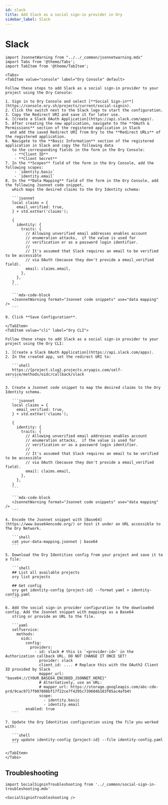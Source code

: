 ```yaml
---
id: slack
title: Add Slack as a social sign-in provider in Ory
sidebar_label: Slack
---
```


# Slack

````mdx-code-block
import JsonnetWarning from "../../_common/jsonnetwarning.mdx"
import Tabs from '@theme/Tabs';
import TabItem from '@theme/TabItem';

<Tabs>
<TabItem value="console" label="Ory Console" default>

Follow these steps to add Slack as a social sign-in provider to your project using the Ory Console:

1. Sign in to Ory Console and select [**Social Sign-in**](https://console.ory.sh/projects/current/social-signin).
2. Click the switch next to the Slack logo to start the configuration.
3. Copy the Redirect URI and save it for later use.
4. [Create a Slack OAuth Application](https://api.slack.com/apps).
5. After creating the new application, navigate to the **OAuth & Permissions** section of the registered application in Slack
  and add the saved Redirect URI from Ory to the **Redirect URLs** of the registered application.
6. Navigate to the **Basic Information** section of the registered application in Slack and copy the following data
   to the corresponding fields in the form in the Ory Console:
    - **Client ID**
    - **Client Secret**
7. In the **Scopes** field of the form in the Ory Console, add the following scopes:
    - `identity.basic`
    - `identity.email`
8. In the **Data Mapping** field of the form in the Ory Console, add the following Jsonnet code snippet,
   which maps the desired claims to the Ory Identity schema:

   ```jsonnet
   local claims = {
     email_verified: true,
   } + std.extVar('claims');

   {
     identity: {
       traits: {
         // Allowing unverified email addresses enables account
         // enumeration attacks,  if the value is used for
         // verification or as a password login identifier.
         //
         // It's assumed that Slack requires an email to be verified to be accessible
         // via OAuth (because they don't provide a email_verified field).
         email: claims.email,
       },
     },
   }
   ```

   ```mdx-code-block
   <JsonnetWarning format="Jsonnet code snippets" use="data mapping" />
   ```

9. Click **Save Configuration**.

</TabItem>
<TabItem value="cli" label="Ory CLI">

Follow these steps to add Slack as a social sign-in provider to your project using the Ory CLI:

1. [Create a Slack OAuth Application](https://api.slack.com/apps).
2. In the created app, set the redirect URI to:

   ```shell
   https://{project.slug}.projects.oryapis.com/self-service/methods/oidc/callback/slack
   ```

3. Create a Jsonnet code snippet to map the desired claims to the Ory Identity schema.

   ```jsonnet
   local claims = {
     email_verified: true,
   } + std.extVar('claims');

   {
     identity: {
       traits: {
         // Allowing unverified email addresses enables account
         // enumeration attacks,  if the value is used for
         // verification or as a password login identifier.
         //
         // It's assumed that Slack requires an email to be verified to be accessible
         // via OAuth (because they don't provide a email_verified field).
         email: claims.email,
       },
     },
   }
   ```

   ```mdx-code-block
   <JsonnetWarning format="Jsonnet code snippets" use="data mapping" />
   ```

4. Encode the Jsonnet snippet with [Base64](https://www.base64encode.org/) or host it under an URL accessible to The Ory Network.

   ```shell
   cat your-data-mapping.jsonnet | base64
   ```

5. Download the Ory Identities config from your project and save it to a file:

   ```shell
   ## List all available projects
   ory list projects

   ## Get config
   ory get identity-config {project-id} --format yaml > identity-config.yaml
   ```

6. Add the social sign-in provider configuration to the downloaded config. Add the Jsonnet snippet with mappings as a Base64
   string or provide an URL to the file.

   ```yaml
   selfservice:
     methods:
       oidc:
         config:
           providers:
             - id: slack # this is `<provider-id>` in the Authorization callback URL. DO NOT CHANGE IT ONCE SET!
               provider: slack
               client_id: .... # Replace this with the OAuth2 Client ID provided by Slack
               mapper_url: "base64://{YOUR_BASE64_ENCODED_JSONNET_HERE}"
               # Alternatively, use an URL:
               # mapper_url: https://storage.googleapis.com/abc-cde-prd/9cac9717f007808bf17f22ce7f4295c739604b183f05ac4afb4t
               scope:
                 - identity.basic
                 - identity.email
         enabled: true
   ```

7. Update the Ory Identities configuration using the file you worked with:

   ```shell
   ory update identity-config {project-id} --file identity-config.yaml
   ```

</TabItem>
</Tabs>
````

## Troubleshooting

```mdx-code-block
import SocialSigninTroubleshooting from '../_common/social-sign-in-troubleshooting.mdx'

<SocialSigninTroubleshooting />
```
